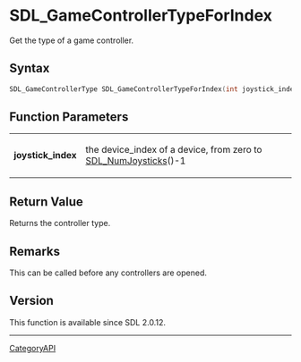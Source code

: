 = SDL_GameControllerTypeForIndex =

Get the type of a game controller.

== Syntax ==

<syntaxhighlight lang='c'>
SDL_GameControllerType SDL_GameControllerTypeForIndex(int joystick_index);
</syntaxhighlight>

== Function Parameters ==

{|
|'''joystick_index'''
|the device_index of a device, from zero to [[SDL_NumJoysticks]]()-1
|}

== Return Value ==

Returns the controller type.

== Remarks ==

This can be called before any controllers are opened.

== Version ==

This function is available since SDL 2.0.12.

----
[[CategoryAPI]]


